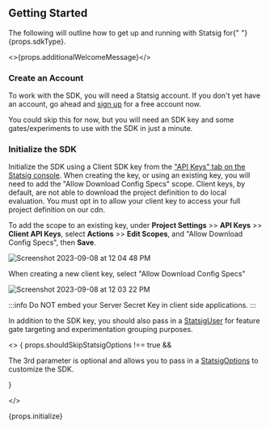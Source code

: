 
## Getting Started

<span>
  The following will outline how to get up and running with Statsig for{" "}
  {props.sdkType}.
</span>

<>{props.additionalWelcomeMessage}</>

<!--  -->

<Gap />

### Create an Account

To work with the SDK, you will need a Statsig account. If you don't yet have an account, go ahead and [sign up](https://console.statsig.com/sign_up) for a free account now.

You could skip this for now, but you will need an SDK key and some gates/experiments to use with the SDK in just a minute.

<!--  -->

<Gap />

### Initialize the SDK

Initialize the SDK using a Client SDK key from the ["API Keys" tab on the Statsig console](https://console.statsig.com/api_keys).  When creating the key, or using an existing key,
you will need to add the "Allow Download Config Specs" scope.  Client keys, by default, are not able to download the project definition to do local evaluation.  You must opt in
to allow your client key to access your full project definition on our cdn.

To add the scope to an existing key, under **Project Settings** >> **API Keys** >> **Client API Keys**, select **Actions** >> **Edit Scopes**, and "Allow Download Config Specs", then **Save**.

![Screenshot 2023-09-08 at 12 04 48 PM](https://github.com/statsig-io/docs/assets/74584483/362003a4-10bf-4a24-8078-3985406d2f71)

When creating a new client key, select "Allow Download Config Specs"

![Screenshot 2023-09-08 at 12 03 22 PM](https://github.com/statsig-io/docs/assets/74584483/ab9081d8-cb28-4eb8-bed9-5ab8413b97b9)

:::info
Do NOT embed your Server Secret Key in client side applications.
:::

In addition to the SDK key, you should also pass in a [StatsigUser](#statsig-user) for feature gate targeting and experimentation grouping purposes.

<!-- The terrible formatting below is to ensure the markdown works -->

<>
{
  props.shouldSkipStatsigOptions !== true && <div>

The 3rd parameter is optional and allows you to pass in a [StatsigOptions](#statsig-options) to customize the SDK.

  </div>
}

</>

<div>{props.initialize}</div>

<Gap />
